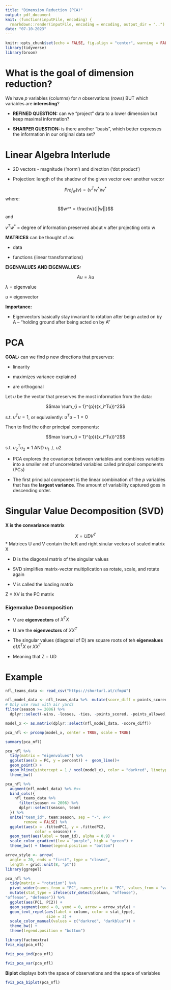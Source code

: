 ```yaml
---
title: "Dimension Reduction (PCA)"
output: pdf_document
knit: (function(inputFile, encoding) {
  rmarkdown::render(inputFile, encoding = encoding, output_dir = "..") }) 
date: "07-10-2023"
---
```


```r
knitr::opts_chunk$set(echo = FALSE, fig.align = "center", warning = FALSE, message = FALSE)
library(tidyverse)
library(broom)
```

# What is the goal of dimension reduction?

We have *p* variables (columns) for *n* observations (rows) BUT which variables are **interesting**?

* **REFINED QUESTION:** can we "project" data to a lower dimension but keep maximal information? 

* **SHARPER QUESTION:** is there another "basis", which better expresses the information in our original data set?



# Linear Algebra Interlude 



* 2D vectors - magnitude ('norm') and direction ('dot product')

* Projection: length of the shadow of the given vector over another vector 

$$Proj_{w}(v) =(v^Tw^*)w^* $$
where:

$$w^* = \frac{w}{||w||}$$
and 

$v^Tw^*$ = degree of information preserved about v after projecting onto w

**MATRICES** can be thought of as:

* data

* functions (linear transformations)

**EIGENVALUES AND EIGENVALUES:**

$$Au = \lambda u$$

$\lambda$ = eigenvalue

$u$ = eigenvector

**Importance:**

* Eigenvectors basically stay invariant to rotation after beign acted on by A -- "holding ground after being acted on by A"

\newpage

# PCA

**GOAL:** can we find p new directions that preserves:

* linearity

* maximizes variance explained

* are orthogonal

Let *u* be the vector that preserves the most information from the data: 

$$max \sum_{i = 1}^{p}({x_i^Tu})^2$$

s.t. $u^Tu = 1$, or equivalently: $u^Tu -  1 = 0$

Then to find the other principal components:

$$max \sum_{i = 1}^{p}({x_i^Tu})^2$$

s.t. $u_2^Tu_2 = 1$ AND $u_1 \perp u2$ 

* PCA explores the covariance between variables and combines variables into a smaller set of uncorrelated variables called principal components (PCs)

* The first principal component is the linear combination of the *p* variables that has the **largest variance**. The amount of variability captured goes in descending order. 

# Singular Value Decomposition (SVD)

**X is the convariance matrix**

$$X = UDV^T$$
* Matrices U and V contain the left and right sinular vectors of scaled matrix X

* D is the diagonal matrix of the singular values

* SVD simplifies matrix-vector multiplication as rotate, scale, and rotate again

* V is called the loading matrix 

Z = XV is the PC matrix

### Eigenvalue Decomposition

* V are **eigenvectors** of $X^TX$

* U are the **eigenvectors** of $XX^T$

* The singular values (diagonal of D) are square roots of teh **eigenvalues** of$X^TX$ or $XX^T$

* Meaning that Z = UD



# Example

```r
nfl_teams_data <- read_csv("https://shorturl.at/cfmpW") 

nfl_model_data <- nfl_teams_data %>%  mutate(score_diff = points_scored - points_allowed) %>% 
# Only use rows with air yards
filter(season >= 2006) %>%
  dplyr::select(-wins, -losses, -ties, -points_scored, -points_allowed, -season, -team)
```

```r
model_x <- as.matrix(dplyr::select(nfl_model_data, -score_diff))

pca_nfl <- prcomp(model_x, center = TRUE, scale = TRUE)

summary(pca_nfl)
```

```r
pca_nfl %>%
  tidy(matrix = "eigenvalues") %>%
  ggplot(aes(x = PC, y = percent)) +  geom_line()+
  geom_point() +
  geom_hline(yintercept = 1 / ncol(model_x), color = "darkred", linetype = "dashed") +
  theme_bw()
```

```r
pca_nfl %>%
  augment(nfl_model_data) %>% #<<
  bind_cols({
    nfl_teams_data %>% 
      filter(season >= 2006) %>%
      dplyr::select(season, team)
  }) %>%
  unite("team_id", team:season, sep = "-", #<<
        remove = FALSE) %>%
  ggplot(aes(x = .fittedPC1, y = .fittedPC2, 
             color = season)) +
  geom_text(aes(label = team_id), alpha = 0.9) +
  scale_color_gradient(low = "purple", high = "green") +
  theme_bw() + theme(legend.position = "bottom")
```
```r
arrow_style <- arrow(
  angle = 20, ends = "first", type = "closed", 
  length = grid::unit(8, "pt"))
library(ggrepel)

pca_nfl %>%
  tidy(matrix = "rotation") %>%
  pivot_wider(names_from = "PC", names_prefix = "PC", values_from = "value") %>%
  mutate(stat_type = ifelse(str_detect(column, "offense"),
"offense", "defense")) %>%
  ggplot(aes(PC1, PC2)) +
  geom_segment(xend = 0, yend = 0, arrow = arrow_style) +
  geom_text_repel(aes(label = column, color = stat_type),
                  size = 3) +
  scale_color_manual(values = c("darkred", "darkblue")) +
  theme_bw() +
  theme(legend.position = "bottom")
```
```r
library(factoextra)
fviz_eig(pca_nfl)
```

```r
fviz_pca_ind(pca_nfl)
```

```r
fviz_pca_var(pca_nfl)
```

**Biplot** displays both the space of observations and the space of variables 

```r
fviz_pca_biplot(pca_nfl)
```

